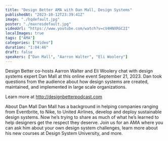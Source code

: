 ```yaml
---
title: "Design Better AMA with Dan Mall, Design Systems"
publishedAt: "2023-10-12T23:39:41Z"
image: "./hqdefault.jpg"
poster: "./maxresdefault.jpg"
videoUrl: "https://www.youtube.com/watch?v=cV4HNXRGC2I"
localImages: true
tags: ["AMA"]
categories: ["Video"]
duration: "1:04:46"
draft: false
speakers: ["Dan Mall", "Aarron Walter", "Eli Woolery"]
---
```


Design Better co-hosts Aarron Walter and Eli Woolery chat with design systems expert Dan Mall at this online event September 21, 2023. Dan took questions from the audience about how design systems are created, maintained, and implemented in large scale organizations.

Learn more at http://designbetterpodcast.com

About Dan Mall
Dan Mall has a background in helping companies ranging from Eventbrite, to Nike, to United Airlines, develop and deploy sustainable design systems. Now he’s trying to share as much of what he’s learned to help designers get the respect they deserve. Join us for an AMA where you can ask him about your own design system challenges, learn more about his new courses at Design System University, and more.
